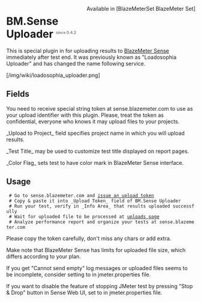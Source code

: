 <div style="float: right" class="plugins_set standard_set">Available in [BlazeMeterSet BlazeMeter Set]</div>
= BM.Sense Uploader <sup><font color=gray size="1">since 0.4.2</font></sup>=

This is special plugin in for uploading results to 
[https://sense.blazemeter.com/?utm_source=jpgc&utm_medium=link&utm_campaign=wiki BlazeMeter Sense]
immediately after test end. It was previously known as "Loadosophia Uploader" and has changed the name following service.

[/img/wiki/loadosophia_uploader.png]

==Fields==

You need to receive special string token at sense.blazemeter.com
to use as your upload identifier with this plugin. 
Please, treat the token as confidential, everyone who knows it
may upload files to your projects. 

_Upload to Project_ field specifies project name in which you will upload results.

_Test Title_ may be used to customize test title displayed on report pages.

_Color Flag_ sets test to have color mark in BlazeMeter Sense interface.


==Usage==

  # Go to sense.blazemeter.com and [https://sense.blazemeter.com/gui/upload/token/?utm_source=jpgc&utm_medium=link&utm_campaign=wikitoken issue an upload token]
  # Copy & paste it into _Upload Token_ field of BM.Sense Uploader
  # Run your test, verify in _Info Area_ that results uploaded successfully
  # Wait for uploaded file to be processed at [https://sense.blazemeter.com/gui/upload/?utm_source=jpgc&utm_medium=link&utm_campaign=wikiupload uploads page]
  # Analyze performance report and organize your tests at sense.blazemeter.com

Please copy the token carefully, don't miss any chars or add extra.

Make note that BlazeMeter Sense has limits for uploaded file size, which differs according to your plan.

If you get "Cannot send empty" log messages or uploaded files seems to be incomplete, consider setting {{{jmeter.save.saveservice.autoflush}}} to {{{true}}} in jmeter.properties file.

If you want to disable the feature of stopping JMeter test by pressing "Stop & Drop" button in Sense Web UI, set {{{loadosophia.stoppable}}} to {{{false}}} in jmeter.properties file.